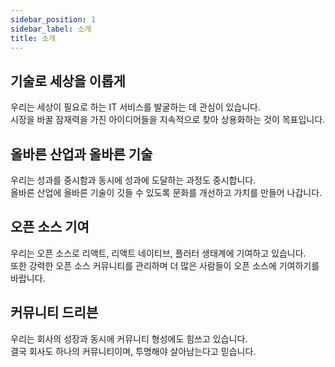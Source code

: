 ```yaml
---
sidebar_position: 1
sidebar_label: 소개
title: 소개
---
```



<IcLogoIntroLoop />

<div className="mdx-item">
  <h2>기술로 세상을 이롭게</h2>

  우리는 세상이 필요로 하는 IT 서비스를 발굴하는 데 관심이 있습니다. <br/>
  시장을 바꿀 잠재력을 가진 아이디어들을 지속적으로 찾아 상용화하는 것이 목표입니다.<br />
</div>

<div className="mdx-item mdx-align-right">
  <h2>올바른 산업과 올바른 기술</h2>

  우리는 성과를 중시함과 동시에 성과에 도달하는 과정도 중시합니다.<br/>
  올바른 산업에 올바른 기술이 깃들 수 있도록 문화를 개선하고 가치를 만들어 나갑니다.<br/>
</div>

<div className="mdx-item">

<h2>오픈 소스 기여</h2>

우리는 오픈 소스로 리액트, 리액트 네이티브, 플러터 생태계에 기여하고 있습니다.<br/>
또한 강력한 오픈 소스 커뮤니티를 관리하며 더 많은 사람들이 오픈 소스에 기여하기를 바랍니다.<br/>

</div>

<div className="mdx-item mdx-align-right">

<h2>커뮤니티 드리븐</h2>

우리는 회사의 성장과 동시에 커뮤니티 형성에도 힘쓰고 있습니다.<br/>
결국 회사도 하나의 커뮤니티이며, 투명해야 살아남는다고 믿습니다.<br/>

</div>
